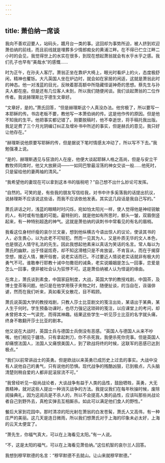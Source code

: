 ```yaml
---
---
---
```

title: 萧伯纳一席谈
---




我向不善欢迎要人，站码头，踱月台一类的事。这回却为事势所迫，被人挤到欢迎萧伯纳的前线，而且前线就是埋葬多少情郎痴女的黄浦江畔。在不得已伫立江畔二小时的会见，我觉得世上的水实在很多，到现在想起萧翁就会有水乎水乎之感。我们孔子也早有“美哉水”的感慨……

时为正午，在孙夫人客厅。萧翁正坐在靠炉大椅上，眼光时看炉上的火，态度极舒闲，精神也矍铄。大凡英国人坐在炉边时，就会如在家居的闲适，这就是萧翁此时的神态。他一对浅蓝的目光，反映着那高额中所隐藏怪诞神奇的思想。蔡先生与孙夫人都在座。但是还有几位客人未到，所以我们随便闲谈。我们谈起萧翁的二位作传者。我说赫理斯比亨德生文章好。

“文章好，是的。”萧氏回答，“但是赫理斯这个人真没办法。他穷极了，所以要写一本耶稣的传。书店老板不要，教他写一本萧伯纳的传。这是他作传的原因。但是他不知我的生平。他把事实都记错了。刚要脱稿时，他不幸逝世，将手稿托我出版。我足足费了三个月光阴编订纠正及增补书中所述的事实，但是赫氏的意见，我只好让他存在。”

“赫理斯说他原要写耶稣的传，但是据说下笔时情感太冲动了，所以写不下去。”我勉强凑上说。

“是的，赫理斯遇见与狂浪的人在座，他便大谈起耶稣人格之高尚，但是与安立干教牧师同席时，他又大放厥词——一如同巴黎最淫荡的神女交谈一般……他死时，只是留给他的妻两袖的清风。”

“我希望他的妻现在可以拿到这本书的版税吧？”自己想不出什么妙论可发挥。

“自然的。可笑的是，有些我的朋友写信给我，对书中许多奚落我的话提出抗议，说赫理斯不应该说这些话，而我不应该依他发表。其实这几段话是我自己写的。”

萧氏讲话之时，浅蓝的眼睛时时闪烁，宛如怕太阳光一样，使人觉得他是神经锐敏的人，有时或有怕羞的可能。最特别的，就是他如有所思时，额头一皱，双眉倒竖起来，有一种特别超逸的神气。这就是萧伯纳的讽刺书中常看见的有名的眉梢。

我看这位身材纤瘦的哀尔兰文豪，想到他纵横古今语出惊人的议论，使读其书的人，必生畏心，以为此老不可轻犯。然而一见其为人，又是朴质无华的文人本色，也是很近人情守礼法的先生。因此我想起他素来以真话为笑话的名言。常人每以为萧氏的幽默，出于怪诞炫奇，却不知这滑稽只是不肯放诞，不肯盲从，而在于揭穿空想，接近人情，撇开俗套，说老实话而已。不过要近人情说老实话就非有极大的勇气不可。谁敢奉行耶教十诫中勿撒诳的诫条，老实说婚姻是怎么一回事，恋爱是怎么一回事，便非被社会认为狂悖不可。这是萧伯纳被人认为怪诞的缘由。

在席上，萧氏谈到素食，中国家庭制度，大战，英国大学的教授戏剧，中国茶，及博士登茶等问题。他只是在他学用筷子夹物之时，随便扯谈，的当自在，诙谐俳谑，然而在我们听来，真如看天女散花，目不暇顾。

萧氏说英国大学的教授戏剧，只教人莎士比亚剧文的笺注出处，某语出于某典，某人生于何时。学生预备功课时，也尽力强记这琐碎的笺注，以应课堂上的考问，却未曾把本文一气读完，而得其神趣。结果这些学生一听见莎士比亚的名字就头痛，终身不敢翻开莎士比亚的剧本。

他又说在大战时，英国士兵与德国士兵倒没有恶感。“英国人与德国人从来不吵嘴，他们相见于疆场，只有拿起刺刀，你不杀死我，我便杀死你完事。但是英国人却痛恨法国人，法国人又痛恨美国人，到了欧战将终的时候，这联军的恶感已达到极点。”

“我们以前常讲战士的英勇。但是欧战以来英勇已成历史上过去的事实。大战中没有人说他自己的勇气，只有说他的恐惧。现代战争的残酷凶狠，已到极点，凡头脑清楚则稍自爱的人都非屁滚尿流不可。”

“我曾经听见一般尚战论者，大谈战争有益于人类的品性，鼓励牺牲，英勇，大无畏精神，就对这些人提出一种消灭战争的方法。我提议我们在每年秋操时候，废除阅操典礼，因为这阅兵是不杀人的，所以不会提高人类的品性，应该叫那些尚战论者自己到野外去，真枪实弹去互相厮杀。如此可以满足他们食人的野性。”

餐后大家到花园中。那时清凉的阳光射在萧翁的白发苍髯，萧氏人又高伟，有一种庄严的美丽。这几天是连日微雨，所以我们想萧氏对于上海的印象未必太好，上海的云天太便宜了。

“萧先生，你福气真大，可以在上海看见太阳。”有一人说。

“不，这是太阳的福气，可以在上海看见萧伯纳。”这位机智的哀尔兰人回答。

我想到穆罕默德的名言：“穆罕默德不去就山。让山来就穆罕默德。”